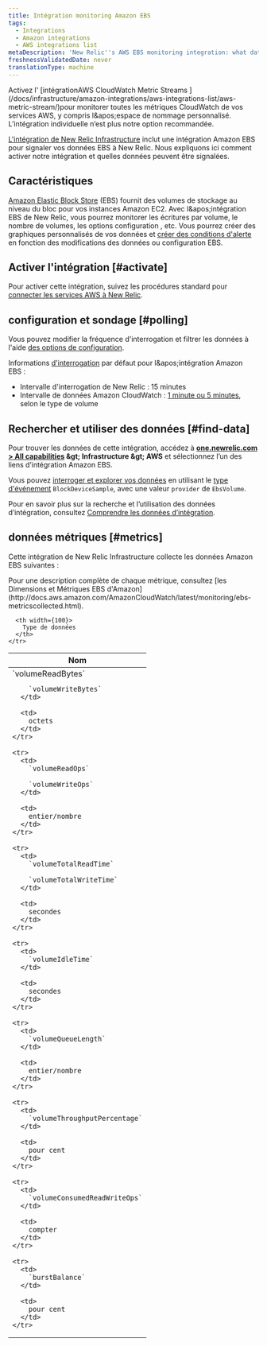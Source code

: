 ```yaml
---
title: Intégration monitoring Amazon EBS
tags:
  - Integrations
  - Amazon integrations
  - AWS integrations list
metaDescription: 'New Relic''s AWS EBS monitoring integration: what data it reports, and how to enable it.'
freshnessValidatedDate: never
translationType: machine
---
```


<Callout variant="important">
  Activez l&apos; [intégrationAWS CloudWatch Metric Streams ](/docs/infrastructure/amazon-integrations/aws-integrations-list/aws-metric-stream/)pour monitorer toutes les métriques CloudWatch de vos services AWS, y compris l&amp;apos;espace de nommage personnalisé. L’intégration individuelle n’est plus notre option recommandée.
</Callout>

[L&apos;intégration de New Relic Infrastructure](/docs/infrastructure/introduction-infra-monitoring) inclut une intégration Amazon EBS pour signaler vos données EBS à New Relic. Nous expliquons ici comment activer notre intégration et quelles données peuvent être signalées.

## Caractéristiques

[Amazon Elastic Block Store](https://aws.amazon.com/ebs/) (EBS) fournit des volumes de stockage au niveau du bloc pour vos instances Amazon EC2. Avec l&amp;apos;intégration EBS de New Relic, vous pourrez monitorer les écritures par volume, le nombre de volumes, les options configuration , etc. Vous pourrez créer des graphiques personnalisés de vos données et [créer des conditions d&apos;alerte](/docs/infrastructure/new-relic-infrastructure/infrastructure-alert-conditions/infrastructure-alerts-add-edit-or-view-host-alert-information) en fonction des modifications des données ou configuration EBS.

## Activer l&apos;intégration [#activate]

Pour activer cette intégration, suivez les procédures standard pour [connecter les services AWS à New Relic](/docs/infrastructure/infrastructure-integrations/getting-started/connect-aws-integrations-infrastructure).

## configuration et sondage [#polling]

Vous pouvez modifier la fréquence d&apos;interrogation et filtrer les données à l&apos;aide [des options de configuration](/docs/integrations/new-relic-integrations/getting-started/configure-polling-frequency-data-collection-cloud-integrations).

Informations [d&apos;interrogation](/docs/infrastructure/amazon-integrations/aws-integrations-list/aws-polling-intervals-infrastructure-integrations) par défaut pour l&amp;apos;intégration Amazon EBS :

* Intervalle d&apos;interrogation de New Relic : 15 minutes
* Intervalle de données Amazon CloudWatch : [1 minute ou 5 minutes](http://docs.aws.amazon.com/AmazonCloudWatch/latest/monitoring/ebs-metricscollected.html), selon le type de volume

## Rechercher et utiliser des données [#find-data]

Pour trouver les données de cette intégration, accédez à <DNT>**[one.newrelic.com &gt; All capabilities](https://one.newrelic.com/all-capabilities) &amp;gt; Infrastructure &amp;gt; AWS**</DNT> et sélectionnez l’un des liens d’intégration Amazon EBS.

Vous pouvez [interroger et explorer vos données](/docs/using-new-relic/data/understand-data/query-new-relic-data) en utilisant le [type d&apos;événement](/docs/data-apis/understand-data/new-relic-data-types/#event-data) `BlockDeviceSample`, avec une valeur `provider` de `EbsVolume`.

Pour en savoir plus sur la recherche et l’utilisation des données d’intégration, consultez [Comprendre les données d’intégration](/docs/infrastructure/integrations/find-use-infrastructure-integration-data).

## données métriques [#metrics]

Cette intégration de New Relic Infrastructure collecte les données Amazon EBS suivantes :

<Callout variant="tip">
  Pour une description complète de chaque métrique, consultez [les Dimensions et Métriques EBS d&apos;Amazon](http://docs.aws.amazon.com/AmazonCloudWatch/latest/monitoring/ebs-metricscollected.html).
</Callout>

<table>
  <thead>
    <tr>
      <th width={200}>
        Nom
      </th>

      <th width={100}>
        Type de données
      </th>
    </tr>
  </thead>

  <tbody>
    <tr>
      <td>
        `volumeReadBytes`

        `volumeWriteBytes`
      </td>

      <td>
        octets
      </td>
    </tr>

    <tr>
      <td>
        `volumeReadOps`

        `volumeWriteOps`
      </td>

      <td>
        entier/nombre
      </td>
    </tr>

    <tr>
      <td>
        `volumeTotalReadTime`

        `volumeTotalWriteTime`
      </td>

      <td>
        secondes
      </td>
    </tr>

    <tr>
      <td>
        `volumeIdleTime`
      </td>

      <td>
        secondes
      </td>
    </tr>

    <tr>
      <td>
        `volumeQueueLength`
      </td>

      <td>
        entier/nombre
      </td>
    </tr>

    <tr>
      <td>
        `volumeThroughputPercentage`
      </td>

      <td>
        pour cent
      </td>
    </tr>

    <tr>
      <td>
        `volumeConsumedReadWriteOps`
      </td>

      <td>
        compter
      </td>
    </tr>

    <tr>
      <td>
        `burstBalance`
      </td>

      <td>
        pour cent
      </td>
    </tr>
  </tbody>
</table>